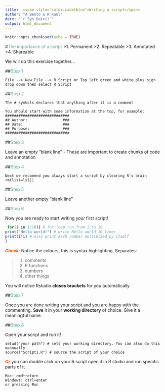 ```yaml
---
title:  <span style="color:cadetblue">Writing a script</span>
author: "A Bento & R Kaul"
date: "`r Sys.Date()`"
output: html_document
---
```


```r
knitr::opts_chunk$set(echo = TRUE)
```

#<span style="color:cadetblue">The importance of a script</span>
>1. Permanent 
>2. Repeatable
>3. Annotated 
>4. Shareable

We will do this exercise together...

##<span style="color:cadetblue">Step 1</span>

```
File --> New File --> R Script or Top left green and white plus sign drop down then select R Script
```

##<span style="color:cadetblue">Step 2</span>

``` 
The # symbols declares that anything after it is a comment

You should start with some information at the top, for example:
#############################
## Author:                ###
## Date:                  ###
## Purpose:               ###
#############################
```

##<span style="color:cadetblue">Step 3</span>

Leave an empty "blank line" - These are important  to create chunks of code and annotation

##<span style="color:cadetblue">Step 4</span>

``` 
Next we recomend you always start a script by clearing R's brain
rm(list=ls())
```

##<span style="color:cadetblue">Step 5</span>

Leave another empty "blank line"

##<span style="color:cadetblue">Step 6</span>

Now you are ready to start writing your first script!

```r
 for(i in 1:10){ # for loop run from 1 to 10
print("Hello world!") # write Hello world 10 times
print(i*i) # also print each number multiplied by itself 
}
```

<span style="color:orangered">**_Check_**:</span> Notice the colours, this is syntax highlighting. Separates:
 
>1. comments
>2. R functions
>3. numbers 
>4. other things


You will notice Rstudio **closes brackets** for you automatically

##<span style="color:cadetblue">Step 7</span>

Once you are done writing your script and you are happy with the commenting. **Save** it in your **working directory** of choice. Give it a meaningful name.


##<span style="color:cadetblue">Step 8</span>

Open your script and run it!
```
setwd("your path") # sets your working directory. You can also do this mannually
source("Script1.R") # source the script of your choice
```
<span style="color:orangered">**_Or_**</span> you can double click on your R script open it in R studio and run specific parts of it
``` 
Mac: cmd+return 
Windows: ctrl+enter
or pressing Run 
```

